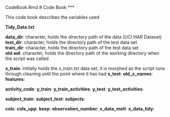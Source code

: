 CodeBook.Rmd
# Code Book
***

This code book describes the variables used 

**Tidy_Data.txt**

**data_dir**:           character, holds the directory path of the data (UCI HAR Dataset) 
**test_dir**:           character, holds the directory path of the test data set  
**train_dir**:          character, holds the directory path of the test data set  
**old.wd**:             character, holds the directory path of the working directory when the script was called  

**x_train**:            initially holds the x_train.txt data set, it is morphed as the script runs through cleaning until the point where it has had 
**x_test**:
**old_x_names**:
**features**:

**activity_code**:
**y_train**:
**y_train_activities**:
**y_test**:
**y_test_activities**:

**subject_train**:
**subject_test**:
**subjects**:

**cols**:
**cols_upp**:
**keep**:
**observation_number**:
**x_data_melt**:
**x_data_tidy**:
